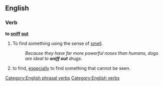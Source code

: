 ==English==

===Verb===
'''to [[sniff]] [[out]]'''

# To find something using the sense of [[smell]]. 
#:''Because they have far more powerful noses than humans, dogs are ideal to '''sniff out''' drugs.''
# {{idiom}} to find, [[especially]] to find something that cannot be seen.

[[Category:English phrasal verbs]]
[[Category:English verbs]]